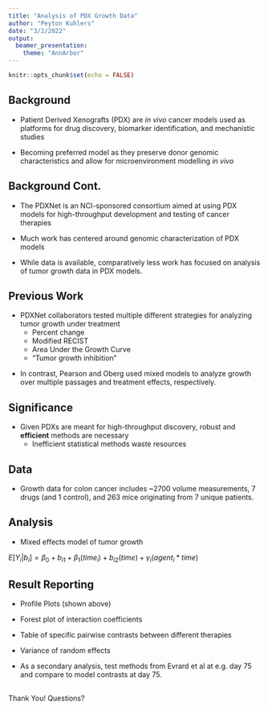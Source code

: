 ```yaml
---
title: "Analysis of PDX Growth Data"
author: "Peyton Kuhlers"
date: "3/2/2022"
output: 
  beamer_presentation:
    theme: "AnnArbor"
---
```


```r
knitr::opts_chunk$set(echo = FALSE)
```

## Background

- Patient Derived Xenografts (PDX) are *in vivo* cancer models used as platforms
for drug discovery, biomarker identification, and mechanistic studies\footnote{Tentler et al 2012}

- Becoming preferred model as they preserve donor genomic characteristics
and allow for microenvironment modelling *in vivo*

\centering
\includegraphics[width = 8cm, height = 4cm]{figures/pdx_graphic.png}

\note{In contrast to cells in a dish}

## Background Cont.

- The PDXNet is an NCI-sponsored consortium aimed at using PDX models
for high-throughput development and testing of cancer therapies

- Much work has centered around genomic characterization of PDX models\footnote{Sun et al 2021}\textsuperscript{,}\footnote{Woo et al 2020}

- While data is available, comparatively less work has focused on 
analysis of tumor growth data in PDX models.

\note{Both in PDXnet and in the literature in general}

## Previous Work

- PDXNet collaborators\footnote{Evrard et al 2020} tested multiple
different strategies for analyzing tumor growth under treatment
  + Percent change
  + Modified RECIST
  + Area Under the Growth Curve
  + "Tumor growth inhibition"

\note{Lots of ignored data, not modelling the entire time course}
\note{Plus multiple clusters, mouse, patient, etc}

- In contrast, Pearson\footnote{Pearson et al 2016} and Oberg\footnote{Oberg et al 2021}
used mixed models to analyze growth over multiple passages and treatment effects, respectively.

## Significance

- Given PDXs are meant for high-throughput discovery,
robust and **efficient** methods are necessary
  + Inefficient statistical methods waste resources

## Data

- Growth data for colon cancer includes ~2700 volume measurements,
7 drugs (and 1 control), and 263 mice originating from 7 unique patients.

\centering
\includegraphics[width = 9cm, height = 5.5cm]{figures/growth_plots.pdf}

## Analysis

- Mixed effects model of tumor growth

\centering
$E[Y_{i}|b_i] = \beta_0 + b_{i1} + \beta_1(time_{i}) + b_{i2}(time) + \gamma_i (agent_i*time)$

## Result Reporting

- Profile Plots (shown above)

- Forest plot of interaction coefficients

- Table of specific pairwise contrasts between different therapies

- Variance of random effects

- As a secondary analysis, test methods from Evrard et al 
at e.g. day 75 and compare to model contrasts at day 75.

##

Thank You! Questions?





